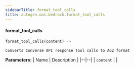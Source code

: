 ```yaml
---
sidebarTitle: format_tool_calls
title: autogen.oai.bedrock.format_tool_calls
---
```


<code class="doc-symbol doc-symbol-heading doc-symbol-function"></code>
#### format_tool_calls

```python
format_tool_calls(content) -> 
```

    Converts Converse API response tool calls to AG2 format

<b>Parameters:</b>
| Name | Description |
|--|--|
| `content` |  |

<br />